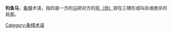 '''钓鱼马'''，[[象棋|象棋]]术语，指的是一方的[[马_(中国象棋)|马]]把对方的[[将_(中国象棋)|将（帅）]]锁在三楼形成叫杀或绝杀的局面。
{{Xiangqi diagram
| tleft
| 钓鱼马1
|  |  |  |  |  |  |  |  |  
|  |  |  |  |  |  |  |  |  
|  |  |  |  |gd|  |  |rl|  
|  |  |  |  |  |hl|  |  |  
|  |  |  |  |  |  |  |  |  
|  |  |  |  |  |  |  |  |  
|  |  |  |  |  |  |  |  |  
|  |  |  |  |  |  |  |  |  
|  |  |  |  |al|  |  |  |  
|  |  |el|  |gl|al|el|  |  
|size=39
| 
}}

{{Xiangqi diagram
| tleft
| 钓鱼马2
|  |  |  |  |  |  |  |  |  
|  |  |  |  |  |  |  |  |
|rl|  |  |  |  |gd|  |  |  
|  |  |  |  |  |  |hl|  |  
|rl|  |  |  |  |  |  |  |  
|  |  |  |  |  |  |  |  |  
|  |  |  |  |  |  |  |  |  
|  |  |  |  |  |  |  |  |  
|  |  |  |  |al|  |  |  |  
|  |  |el|  |gl|al|el|  |
|size=39

| 
}}
{{clear}}

{{ChineseChess}}
[[Category:象棋术语|Category:象棋术语]]

{{象棋小作品}}
